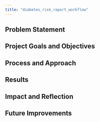 ```yaml
---
title: "diabetes_risk_report_workflow"
---
```


## Problem Statement

## Project Goals and Objectives

## Process and Approach

## Results

## Impact and Reflection

## Future Improvements
